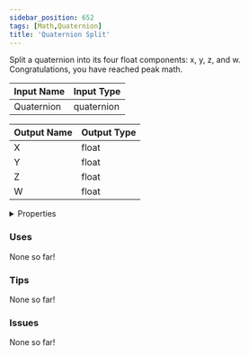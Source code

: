 ```yaml
---
sidebar_position: 652
tags: [Math,Quaternion]
title: 'Quaternion Split'
---
```


Split a quaternion into its four float components: x, y, z, and w. Congratulations, you have reached peak math.






<EsbSvg />

| Input Name | Input Type |
|-----------|-----------|
| Quaternion | quaternion |

| Output Name | Output Type |
|-----------|-----------|
| X | float |
| Y | float |
| Z | float |
| W | float |


<details>
  <summary>Properties</summary>
  <div>
    <div>
    <table>
      <thead>
        <tr>
          <th>Is beta required?</th>
          <th>❌</th>
        </tr>
        <tr>
          <th>Is this chip a trolling risk?</th>
          <th>❌</th>
        </tr>
        <tr>
          <th>Is this chip a role assignment risk?</th>
          <th>❌</th>
        </tr>
        <tr>
          <th>Chip UUID</th>
          <th>1d2a37e1-428e-4385-bc96-4ad5adff0a05</th>
        </tr>
      </thead>
    </table>
    </div>
  </div>
</details>

### Uses

None so far!

### Tips

None so far!

### Issues

None so far!